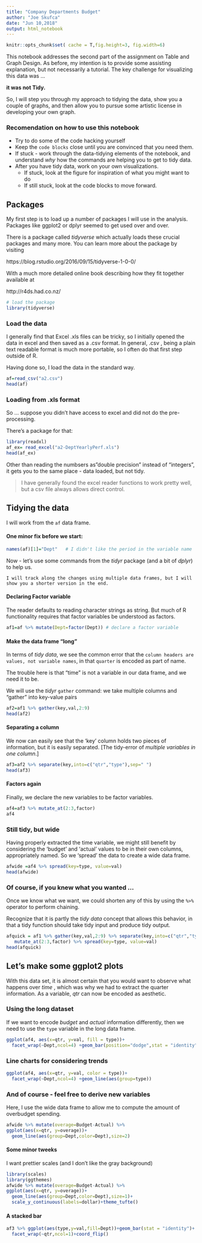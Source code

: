 ```yaml
---
title: "Company Departments Budget"
author: "Joe Skufca"
date: "Jun 10,2018"
output: html_notebook
---
```


```r
knitr::opts_chunk$set( cache = T,fig.height=3, fig.width=6)
```



This notebook addresses the second part of the assignment on Table and Graph Design.  As before, my intention is to provide some assisting explanation, but not necessarily a tutorial.  The key challenge for visualizing this data was ... 

**it was not Tidy.**

\small
So, I will step you through my approach to tidying the data, show you a couple of graphs, and then allow you to pursue some artistic license in developing your own graph.

### Recomendation on how to use this notebook

* Try to do some of the code hacking yourself
* Keep the `code blocks` close until you are convinced that you need them.
* If stuck - work through the data-tidying elements of the notebook, and understand _why_ how the commands are helping you to get to tidy data.
* After you have tidy data, work on your own visualizations.
    + If stuck, look at the figure for inspiration of what you might want to do
    + If still stuck, look at the code blocks to move forward.



## Packages

My first step is to load up a number of packages I will use in the analysis.  Packages like ggplot2 or dplyr seemed to get used over and over.

There is a package called *tidyverse* which actually loads these crucial packages and many more.  You can learn more about the package by visiting

https://blog.rstudio.org/2016/09/15/tidyverse-1-0-0/ 

With a much more detailed online book describing how they fit together available at

http://r4ds.had.co.nz/


```r
# load the package 
library(tidyverse)
```

### Load the data


I generally find that Excel .xls files can be tricky, so I initially opened the data in excel and then saved as a .csv format.  In general, .csv , being a plain text readable format is much more portable, so I often do that first step outside of R.  

Having done so, I load the data in the standard way.

```r
af=read_csv("a2.csv")
head(af)
```

### Loading from .xls format

So ... suppose you didn't have access to excel and did not do the pre-processing.  

There's a package for that:

```r
library(readxl)
af_ex= read_excel("a2-DeptYearlyPerf.xls")
head(af_ex)
```

Other than reading the numbsers as"double precision" instead of "integers", it gets you to the same place
- data loaded, but not tidy.

> I have generally found the excel reader functions to work pretty well, but a csv file always allows direct control.


## Tidying the data 

I will work from the `af` data frame.  



#### One minor fix before we start:
```r
names(af)[1]="Dept"   # I didn't like the period in the variable name
```

Now - let's use some commands from the *tidyr* package (and a bit of *dplyr*) to help us.

`I will track along the changes using multiple data frames, but I will show you a shorter version in the end.`

#### Declaring Factor variable

The reader defaults to reading character strings as string.  But much of R functionality requires that factor variables be understood as factors.

```r
af1=af %>% mutate(Dept=factor(Dept)) # declare a factor variable
```

#### Make the data frame "long"

In terms of *tidy data*, we see the common error that the `column headers are values, not variable names`, in that `quarter` is encoded as part of name.  

The trouble here is that "time" is not a variable in our data frame, and we need it to be.

We will use the *tidyr* `gather` command: we take multiple columns and "gather" into key-value pairs


```r
af2=af1 %>% gather(key,val,2:9)
head(af2)
```


#### Separating a column

We now can easily see that the 'key' column holds two pieces of information, but it is easily separated.  [The tidy-error of _multiple variables in one column_.]

```r
af3=af2 %>% separate(key,into=c("qtr","type"),sep=" ")
head(af3)
```

#### Factors again

Finally, we declare the new variables to be factor variables.
```r
af4=af3 %>% mutate_at(2:3,factor)
af4
```

### Still tidy, but wide

Having properly extracted the time variable, we might still benefit by considering the 'budget' and 'actual' values to be in their own columns, appropriately named.  So we 'spread' the data to create a wide data frame.

```r
afwide =af4 %>% spread(key=type, value=val)
head(afwide)
```



### Of course, if you knew what you wanted ...

Once we know what we want, we could shorten any of this by using the `%>%` operator to perform chaining.

Recognize that it is partly the _tidy data_ concept that allows this behavior, in that a tidy function should take tidy input and produce tidy output.


```r
afquick = af1 %>% gather(key,val,2:9) %>% separate(key,into=c("qtr","type"),sep=" ") %>%
   mutate_at(2:3,factor) %>% spread(key=type, value=val)
head(afquick)
```

## Let's make some ggplot2 plots

With this data set, it is almost certain that you would want to observe what happens over _time_ , which was why we had to extract the quarter information.  As a variable, _qtr_ can now be encoded as aesthetic.

### Using the long dataset

If we want to encode _budget_ and _actual_ information differently, then we need to use the `type` variable in the long data frame.


```r
ggplot(af4, aes(x=qtr, y=val, fill = type))+
  facet_wrap(~Dept,ncol=4) +geom_bar(position="dodge",stat = "identity")
```

### Line charts for considering trends 

```r
ggplot(af4, aes(x=qtr, y=val, color = type))+
  facet_wrap(~Dept,ncol=4) +geom_line(aes(group=type))
```

### And of course - feel free to derive new variables

Here, I use the wide data frame to allow me to compute the amount of overbudget spending.
```r
afwide %>% mutate(overage=Budget-Actual) %>%
ggplot(aes(x=qtr, y=overage))+
  geom_line(aes(group=Dept,color=Dept),size=2)
```

#### Some minor tweeks

I want prettier scales (and I don't like the gray background)
```r
library(scales)
library(ggthemes)
afwide %>% mutate(overage=Budget-Actual) %>%
ggplot(aes(x=qtr, y=overage))+
  geom_line(aes(group=Dept,color=Dept),size=1)+
  scale_y_continuous(labels=dollar)+theme_tufte()
```


#### A stacked bar

```r
af3 %>% ggplot(aes(type,y=val,fill=Dept))+geom_bar(stat = "identity")+
  facet_wrap(~qtr,ncol=1)+coord_flip()

```

